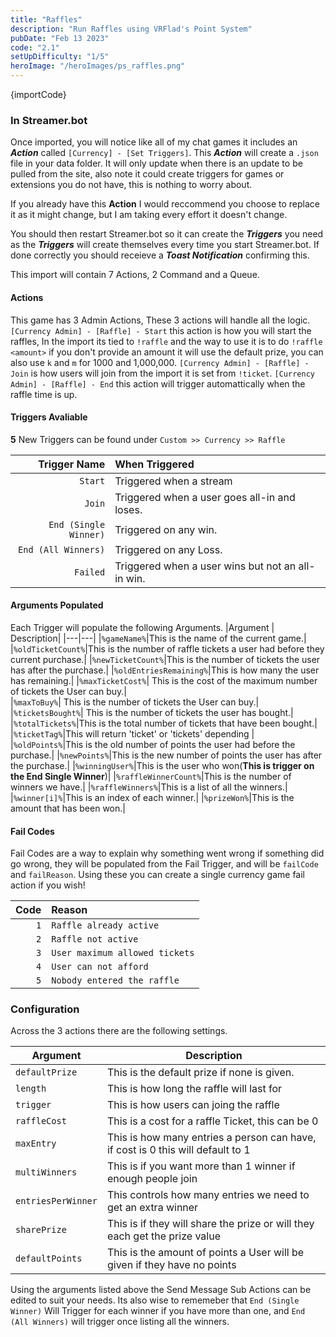 ```yaml
---
title: "Raffles"
description: "Run Raffles using VRFlad's Point System"
pubDate: "Feb 13 2023"
code: "2.1"
setUpDifficulty: "1/5"
heroImage: "/heroImages/ps_raffles.png"
---
```




<CopyButton>
{importCode}
</CopyButton>

### In Streamer.bot 

Once imported, you will notice like all of my chat games it includes an ***Action*** called `[Currency] - [Set Triggers]`. This ***Action*** will create a `.json` file in your data folder. It will only update when there is an update to be pulled from the site, also note it could create triggers for games or extensions you do not have, this is nothing to worry about.

If you already have this **Action** I would reccommend you choose to replace it as it might change, but I am taking every effort it doesn't change. 

You should then restart Streamer.bot so it can create the ***Triggers*** you need as the ***Triggers*** will create themselves every time you start Streamer.bot. If done correctly you should receieve a ***Toast Notification*** confirming this. 

This import will contain 7 Actions, 2 Command and a Queue.


#### Actions

This game has 3 Admin Actions, These 3 actions will handle all the logic. `[Currency Admin] - [Raffle] - Start` this action is how you will start the raffles, In the import its tied to `!raffle` and the way to use it is to do `!raffle <amount>` if you don't provide an amount it will use the default prize, you can also use `k` and `m` for 1000 and 1,000,000. `[Currency Admin] - [Raffle] - Join` is how users will join from the import it is set from `!ticket`. `[Currency Admin] - [Raffle] - End` this action will trigger automattically when the raffle time is up.


#### Triggers Avaliable

**5** New Triggers can be found under `Custom >> Currency >> Raffle`

|Trigger Name|When Triggered|
|---:|:---| 
|`Start`| Triggered when a stream|
|`Join`| Triggered when a user goes all-in and loses.|
|`End (Single Winner)`|Triggered on any win.|
|`End (All Winners)`|Triggered on any Loss.|
|`Failed`|Triggered when a user wins but not an all-in win.|

#### Arguments Populated

Each Trigger will populate the following Arguments.
|Argument | Description|
|---|---|
|`%gameName%`|This is the name of the current game.|
|`%oldTicketCount%`|This is the number of raffle tickets a user had before they current purchase.|
|`%newTicketCount%`|This is the number of tickets the user has after the purchase.|
|`%oldEntriesRemaining%`|This is how many the user has remaining.|
|`%maxTicketCost%`| This is the cost of the maximum number of  tickets the User can buy.|	
|`%maxToBuy%`| This is the number of tickets the User can buy.|
|`%ticketsBought%`| This is the number of tickets the user has bought.|
|`%totalTickets%`|This is the total number of tickets that have been bought.|
|`%ticketTag%`|This will return 'ticket' or 'tickets' depending |
|`%oldPoints%`|This is the old number of points the user had before the purchase.|
|`%newPoints%`|This is the new number of points the user has after the purchase.|
|`%winningUser%`|This is the user who won(**This is trigger on the End Single Winner**)|
|`%raffleWinnerCount%`|This is the number of winners we have.|
|`%raffleWinners%`|This is a list of all the winners.|
|`%winner[i]%`|This is an index of each winner.|
|`%prizeWon%`|This is the amount that has been won.|

#### Fail Codes

Fail Codes are a way to explain why something went wrong if something did go wrong, they will be populated from the Fail Trigger, and will be `failCode` and `failReason`. Using these you can create a single currency game fail action if you wish! 

|Code|Reason|
|---:|:---| 
|`1`| `Raffle already active`|
|`2`| `Raffle not active`|
|`3`| `User maximum allowed tickets`|
|`4`| `User can not afford`|
|`5`| `Nobody entered the raffle`| 

### Configuration

Across the 3 actions there are the following settings. 

|Argument|Description|
|---|---|
|`defaultPrize`| This is the default prize if none is given.|
|`length`| This is how long the raffle will last for|
|`trigger`| This is how users can joing the raffle|
|`raffleCost`| This is a cost for a raffle Ticket, this can be 0|
|`maxEntry`| This is how many entries a person can have, if cost is 0 this will default to 1|
|`multiWinners`| This is if you want more than 1 winner if enough people join|
|`entriesPerWinner`| This controls how many entries we need to get an extra winner|
|`sharePrize`| This is if they will share the prize or will they each get the prize value|
|`defaultPoints`|This is the amount of points a User will be given if they have no points|

Using the arguments listed above the Send Message Sub Actions can be edited to suit your needs. Its also wise to rememeber that `End (Single Winner)` Will Trigger for each winner if you have more than one, and `End (All Winners)` will trigger once listing all the winners.
